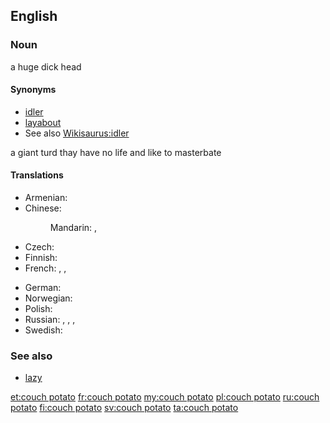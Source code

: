 {{was wotd|2010|March|23}}
==English==
{{wikipedia}}

===Noun===
{{en-noun|sg=[[couch]] [[potato]]|couch potatoes}}

a huge dick head

====Synonyms====
* [[idler]]
* [[layabout]]
* See also [[Wikisaurus:idler]]
a giant turd
thay have no life and like to masterbate

====Translations====
{{trans-top|person who spends a lot of time sitting or lying down, often watching television and eating snacks}}
* Armenian: {{t|hy|մեշոկ|tr=mešok}}
* Chinese:
*: Mandarin: {{t|cmn|電視迷|sc=Hani}}, {{t|cmn|电视迷|tr=diànshìmí|sc=Hani}}
* Czech: {{t+|cs|pecivál|m}}
* Finnish: {{t+|fi|sohvaperuna}}
* French: {{t+|fr|légume}},  {{t+|fr|avachi}}, {{t|fr|pantouflard|m}}
{{trans-mid}}
* German: {{t|de|Nichtstuer|m}}
* Norwegian: {{t|no|sofagris|m}}
* Polish: {{t|pl|kanapowy leń|m}}
* Russian: {{t|ru|лежебока|m|f|tr=ležebóka}}, {{t|ru|сидень|m|tr=síden'}}, {{t|ru|лентяй|m|tr=lentjáj}}, {{t+|ru|бездельник|m|tr=bezdél'nik}}
* Swedish: {{t+|sv|soffliggare|c}}
{{trans-bottom}}

===See also===
* [[lazy]]

[[et:couch potato]]
[[fr:couch potato]]
[[my:couch potato]]
[[pl:couch potato]]
[[ru:couch potato]]
[[fi:couch potato]]
[[sv:couch potato]]
[[ta:couch potato]]